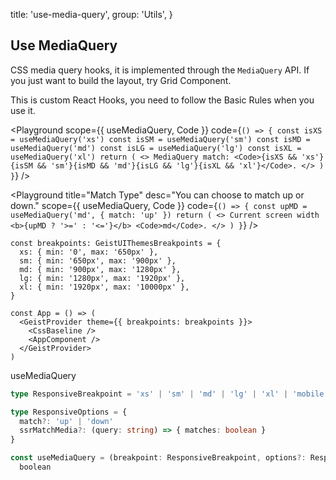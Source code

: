 
  title: 'use-media-query',
  group: 'Utils',
}

## Use MediaQuery

CSS media query hooks, it is implemented through the `MediaQuery` API.
If you just want to build the layout, try <NextLink href="/en-us/components/grid"><Link color>Grid Component</Link></NextLink>.

This is custom React Hooks, you need to follow the <Link target="_blank" color href="https://reactjs.org/docs/hooks-rules.html">Basic Rules</Link> when you use it.

<Playground
  scope={{ useMediaQuery, Code }}
  code={`
() => {
  const isXS = useMediaQuery('xs')
  const isSM = useMediaQuery('sm')
  const isMD = useMediaQuery('md')
  const isLG = useMediaQuery('lg')
  const isXL = useMediaQuery('xl')
  return (
    <>
      MediaQuery match: <Code>{isXS && 'xs'}{isSM && 'sm'}{isMD && 'md'}{isLG && 'lg'}{isXL && 'xl'}</Code>.
    </>
  )
}
`}
/>

<Playground
  title="Match Type"
  desc="You can choose to match up or down."
  scope={{ useMediaQuery, Code }}
  code={`
() => {
  const upMD = useMediaQuery('md', { match: 'up' })
  return (
    <>
      Current screen width <b>{upMD ? '>=' : '<='}</b> <Code>md</Code>.
    </>
  )
}
`}
/>

<PlaygroundTitle
  title="custom breakpoints"
  desc="Override the default breakpoints of the `@geist-ui/react`."
/>

```tsx
const breakpoints: GeistUIThemesBreakpoints = {
  xs: { min: '0', max: '650px' },
  sm: { min: '650px', max: '900px' },
  md: { min: '900px', max: '1280px' },
  lg: { min: '1280px', max: '1920px' },
  xl: { min: '1920px', max: '10000px' },
}

const App = () => (
  <GeistProvider theme={{ breakpoints: breakpoints }}>
    <CssBaseline />
    <AppComponent />
  </GeistProvider>
)
```

<Attributes edit="/pages/en-us/components/use-media-query.mdx">
<Attributes.Title>useMediaQuery</Attributes.Title>

```ts
type ResponsiveBreakpoint = 'xs' | 'sm' | 'md' | 'lg' | 'xl' | 'mobile'

type ResponsiveOptions = {
  match?: 'up' | 'down'
  ssrMatchMedia?: (query: string) => { matches: boolean }
}

const useMediaQuery = (breakpoint: ResponsiveBreakpoint, options?: ResponsiveOptions) =>
  boolean
```

</Attributes>

